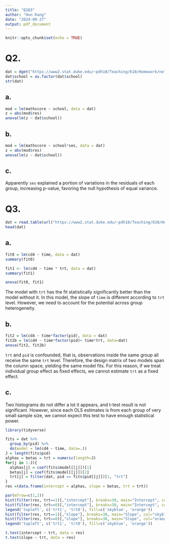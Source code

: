 ```yaml
---
title: "Q2Q3"
author: "Hun Kang"
date: "2024-09-27"
output: pdf_document
---
```


```r
knitr::opts_chunk$set(echo = TRUE)
```


# Q2.
```r
dat = dget("https://www2.stat.duke.edu/~pdh10/Teaching/610/Homework/nels_math_ses")
dat$school = as.factor(dat$school)
str(dat)
```
## a.
```r
mod = lm(mathscore ~ school, data = dat)
z = abs(mod$res)
anova(lm(z ~ dat$school))
```
## b.
```r
mod = lm(mathscore ~ school*ses, data = dat)
z = abs(mod$res)
anova(lm(z ~ dat$school))
```

## c. 
Apparently `ses` explained a portion of variations in the residuals of each group, increasing p-value, favoring the null hypothesis of equal variance. 

# Q3.
```r
dat = read.table(url("https://www2.stat.duke.edu/~pdh10/Teaching/610/Homework/cd4.dat"),header=TRUE)
head(dat)
```

## a.   
```r
fit0 = lm(cd4 ~ time, data = dat)
summary(fit0)
```
```r
fit1 <- lm(cd4 ~ time * trt, data = dat)
summary(fit1)
```
```r
anova(fit0, fit1)
```
The model with `trt` has the fit statistically significantly better than the model without it. In this model, the slope of `time` is different according to `trt` level. However, we need to account for the potential across group heterogeneity.

## b.
```r
fit2 = lm(cd4 ~ time*factor(pid), data = dat)
fit2b = lm(cd4 ~ time*factor(pid)+ time*trt, data=dat)
anova(fit2, fit2b)
```
`trt` and `pid` is confounded, that is, observations inside the same group all receive the same `trt` level. Therefore, the design matrix of two models span the column space, yielding the same model fits. For this reason, if we treat individual group effect as fixed effects, we cannot estimate `trt` as a fixed effect.

## c.

Two histograms do not differ a lot it appears, and t-test result is not significant. However, since each OLS estimates is from each group of very small sample size, we cannot expect this test to have enough statistical power.
```r
library(tidyverse)
```
```r
fits = dat %>% 
  group_by(pid) %>% 
  do(model = lm(cd4 ~ time, data=.))
J = length(fits$pid)
alphas = betas = trt = numeric(length=J)
for(j in 1:J){
  alphas[j] = coef(fits$model[[j]])[1]
  betas[j] = coef(fits$model[[j]])[2]
  trt[j] = filter(dat, pid == fits$pid[[j]])[1, "trt"]
}
res =(data.frame(intercept = alphas, slope = betas, trt = trt))
```

```r
par(mfrow=c(1,2))
hist(filter(res, trt==1)[,"intercept"], breaks=30, main="Intercept", col="skyblue")
hist(filter(res, trt==0)[,"intercept"], breaks=30, main="Intercept", col="orange", add= T)
legend('topleft', c('trt1', 'trt0'), fill=c('skyblue', 'orange'))
hist(filter(res, trt==1)[,"slope"], breaks=30, main="Slope", col="skyblue")
hist(filter(res, trt==0)[,"slope"], breaks=30, main="Slope", col="orange", add= T)
legend('topleft', c('trt1', 'trt0'), fill=c('skyblue', 'orange'))
```

```r
t.test(intercept ~ trt, data = res)
t.test(slope ~ trt, data = res)
```




